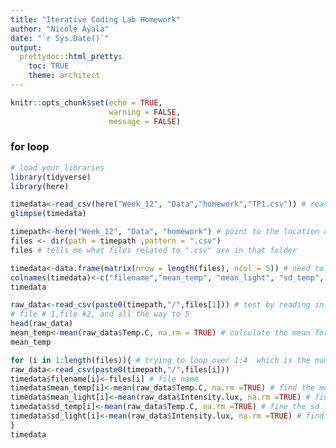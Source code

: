 ```yaml
---
title: "Iterative Coding Lab Homework"
author: "Nicole Ayala"
date: "`r Sys.Date()`"
output: 
  prettydoc::html_pretty:
    toc: TRUE
    theme: architect
---
```


```r
knitr::opts_chunk$set(echo = TRUE,
                      warning = FALSE,
                      message = FALSE)
```

### for loop
```r
# load your libraries
library(tidyverse)
library(here)
```

```r
timedata<-read_csv(here("Week_12", "Data","homework","TP1.csv")) # read in the file
glimpse(timedata)
```
```r
timepath<-here("Week_12", "Data", "homework") # point to the location on the computer of the folder
files <- dir(path = timepath ,pattern = ".csv")
files # tells me what files related to ".csv" are in that folder
```
```r
timedata<-data.frame(matrix(nrow = length(files), ncol = 5)) # need to pre-allocate space and give df some column names
colnames(timedata)<-c("filename","mean_temp", "mean_light", "sd_temp", "sd_light") 
timedata

raw_data<-read_csv(paste0(timepath,"/",files[1])) # test by reading in the first file and see if it works
# file # 1,file #2, and all the way to 5
head(raw_data)
mean_temp<-mean(raw_data$Temp.C, na.rm = TRUE) # calculate the mean for temp first
mean_temp
```

```r
for (i in 1:length(files)){ # trying to loop over 1:4  which is the number of files 
raw_data<-read_csv(paste0(timepath,"/",files[i]))
timedata$filename[i]<-files[i] # file name
timedata$mean_temp[i]<-mean(raw_data$Temp.C, na.rm =TRUE) # find the mean for Temp.C and make a col
timedata$mean_light[i]<-mean(raw_data$Intensity.lux, na.rm =TRUE) # find the mean for light and make a col
timedata$sd_temp[i]<-mean(raw_data$Temp.C, na.rm =TRUE) # fine the sd for temp and make a col
timedata$sd_light[i]<-mean(raw_data$Intensity.lux, na.rm =TRUE) # find the sd for light and make a col
} 
timedata
```

